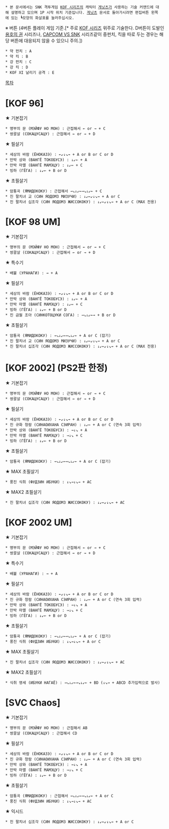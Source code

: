  * 본 문서에서는 SNK 격투게임 [[KOF 시리즈]]의 캐릭터 [[게닛츠]]가 사용하는 기술 커맨드에 대해 설명하고 있으며 1P 시작 위치 기준입니다. [[게닛츠]] 문서로 돌아가시려면 편집버튼 왼쪽에 있는 ┗모양의 화살표를 눌러주십시오.

※ 버튼 (4버튼 플레이 게임 기준.[* 주로 [[KOF 시리즈]] 위주로 기술한다. D버튼이 도발인 [[용호의 권]] 시리즈나, [[CAPCOM VS SNK]] 시리즈같이 중펀치, 킥을 따로 두는 경우는 해당 버튼에 대응되지 않을 수 있으니 주의.])
 * 약 펀치 : A
 * 약 킥 : B
 * 강 펀치 : C
 * 강 킥 : D
 * KOF XI 날리기 공격 : E

[[목차]]
= [KOF 96] =

★ 기본잡기
 * 명부의 문 (МЭЙФУ НО МОН) : 근접해서 ← or → + C
 * 쌍괄살 (СОКАЦУСАЦУ) : 근접해서 ← or → + D

★ 필살기
 * 세상의 바람 (ЁНОКАЗЭ) : ←↙↓↘→ + A or B or C or D
 * 만박 상와 (ВАНГЁ ТОКОБУСЭ) : ↓↙← + A
 * 만박 마멸 (ВАНГЁ МАМЭЦУ) : ↓↙← + C
 * 빙하 (ГЁГА) : ↓↙← + B or D

★ 초필살기
 * 암통곡 (ЯМИДОКОКУ) : 근접해서 →↘↓↙←→↘↓↙← + C
 * 진 팔치녀 교 (СИН ЯОДОМЗ МИЗУЧИ) : ↓↙←↙↓↘→ + A or C
 * 진 팔치녀 십조각 (СИН ЯОДОМЗ ЖИССОКОКУ) : ↓↙←↙↓↘→ + A or C (MAX 전용)

= [KOF 98 UM] =

★ 기본잡기
 * 명부의 문 (МЭЙФУ НО МОН) : 근접해서 ← or → + C
 * 쌍괄살 (СОКАЦУСАЦУ) : 근접해서 ← or → + D

★ 특수기
 * 배불 (УРАНАГИ) : → + A

★ 필살기
 * 세상의 바람 (ЁНОКАЗЭ) : ←↙↓↘→ + A or B or C or D
 * 만박 상와 (ВАНГЁ ТОКОБУСЭ) : ↓↙← + A
 * 만박 마멸 (ВАНГЁ МАМЭЦУ) : ↓↙← + C
 * 빙하 (ГЁГА) : ↓↙← + B or D
 * 진 금월 조아 (СИНКОТОЦУКИ СОГА) : →↘↓↙←→ + B or D

★ 초필살기
 * 암통곡 (ЯМИДОКОКУ) : →↘↓↙←→↘↓↙← + A or C (잡기)
 * 진 팔치녀 교 (СИН ЯОДОМЗ МИЗУЧИ) : ↓↙←↙↓↘→ + A or C
 * 진 팔치녀 십조각 (СИН ЯОДОМЗ ЖИССОКОКУ) : ↓↙←↙↓↘→ + A or C (MAX 전용)

= [KOF 2002] (PS2판 한정) =

★ 기본잡기
 * 명부의 문 (МЭЙФУ НО МОН) : 근접해서 ← or → + C
 * 쌍괄살 (СОКАЦУСАЦУ) : 근접해서 ← or → + D

★ 필살기
 * 세상의 바람 (ЁНОКАЗЭ) : ←↙↓↘→ + A or B or C or D
 * 진 규화 청람 (СИНАОИХАНА СЭИРАН) : ↓↙← + A or C (연속 3회 입력)
 * 만박 상와 (ВАНГЁ ТОКОБУСЭ) : →↓↘ + A
 * 만박 마멸 (ВАНГЁ МАМЭЦУ) : →↓↘ + C
 * 빙하 (ГЁГА) : ↓↙← + B or D

★ 초필살기
 * 암통곡 (ЯМИДОКОКУ) : →↘↓↙←→↘↓↙← + A or C (잡기)

★ MAX 초필살기
 * 풍진 식취 (ФУДЗИН ИБУКИ) : ↓↘→↓↘→ + AC

★ MAX2 초필살기
 * 진 팔치녀 십조각 (СИН ЯОДОМЗ ЖИССОКОКУ) : ↓↙←↙↓↘→ + AC

= [KOF 2002 UM] =

★ 기본잡기
 * 명부의 문 (МЭЙФУ НО МОН) : 근접해서 ← or → + C
 * 쌍괄살 (СОКАЦУСАЦУ) : 근접해서 ← or → + D

★ 특수기
 * 배불 (УРАНАГИ) : → + A

★ 필살기
 * 세상의 바람 (ЁНОКАЗЭ) : ←↙↓↘→ + A or B or C or D
 * 진 규화 청람 (СИНАОИХАНА СЭИРАН) : ↓↙← + A or C (연속 3회 입력)
 * 만박 상와 (ВАНГЁ ТОКОБУСЭ) : →↓↘ + A
 * 만박 마멸 (ВАНГЁ МАМЭЦУ) : →↓↘ + C
 * 빙하 (ГЁГА) : ↓↙← + B or D

★ 초필살기
 * 암통곡 (ЯМИДОКОКУ) : →↘↓↙←→↘↓↙← + A or C (잡기)
 * 풍진 식취 (ФУДЗИН ИБУКИ) : ↓↘→↓↘→ + A or C

★ MAX 초필살기
 * 진 팔치녀 십조각 (СИН ЯОДОМЗ ЖИССОКОКУ) : ↓↙←↙↓↘→ + AC

★ MAX2 초필살기
 * 식취 영세 (ИБУКИ НАГАЁ) : →↘↓↙←→↘↓↙← + BD (↓↘→ + ABCD 추가입력으로 발사)

= [SVC Chaos] =

★ 기본잡기
 * 명부의 문 (МЭЙФУ НО МОН) : 근접해서 AB
 * 쌍괄살 (СОКАЦУСАЦУ) : 근접해서 CD

★ 필살기
 * 세상의 바람 (ЁНОКАЗЭ) : ←↙↓↘→ + A or B or C or D
 * 진 규화 청람 (СИНАОИХАНА СЭИРАН) : ↓↙← + A or C (연속 3회 입력)
 * 만박 상와 (ВАНГЁ ТОКОБУСЭ) : →↓↘ + A
 * 만박 마멸 (ВАНГЁ МАМЭЦУ) : →↓↘ + C
 * 빙하 (ГЁГА) : ↓↙← + B or D

★ 초필살기
 * 암통곡 (ЯМИДОКОКУ) : 근접해서 →↘↓↙←→↘↓↙← + A or C 
 * 풍진 식취 (ФУДЗИН ИБУКИ) : ↓↘→↓↘→ + AC

★ 익시드
 * 진 팔치녀 십조각 (СИН ЯОДОМЗ ЖИССОКОКУ) : ↓↙←↙↓↘→ + A or C
